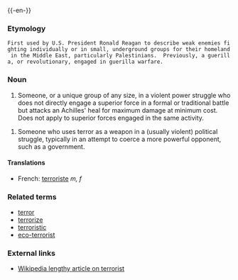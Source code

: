 {{wikipedia}}
{{-en-}}
===Etymology===
 First used by U.S. President Ronald Reagan to describe weak enemies fighting individually or in small, underground groups for their homeland in the Middle East, particularly Palestinians.  Previously, a guerilla, or revolutionary, engaged in guerilla warfare.

===Noun===
# Someone, or a unique group of any size, in a violent power struggle who does not directly engage a superior force in a formal or traditional battle but attacks an Achilles' heal for maximum damage at minimum cost.  Does not apply to superior forces engaged in the same activity.  

# Someone who uses terror as a weapon in a (usually violent) political struggle, typically in an attempt to coerce a more powerful opponent, such as a government.  

====Translations====
*French: [[terroriste]] ''m, f''

===Related terms===
*[[terror]]
*[[terrorize]]
*[[terroristic]]
*[[eco-terrorist]]

===External links===
*[[w:terrorist|Wikipedia lengthy article on terrorist]]